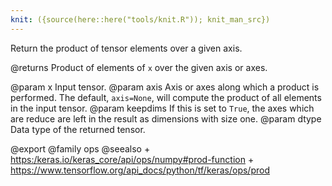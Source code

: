 ```yaml
---
knit: ({source(here::here("tools/knit.R")); knit_man_src})
---
```

Return the product of tensor elements over a given axis.

@returns
    Product of elements of `x` over the given axis or axes.

@param x Input tensor.
@param axis Axis or axes along which a product is performed. The default,
    `axis=None`, will compute the product of all elements
    in the input tensor.
@param keepdims If this is set to `True`, the axes which are reduce
    are left in the result as dimensions with size one.
@param dtype Data type of the returned tensor.

@export
@family ops
@seealso
+ <https:/keras.io/keras_core/api/ops/numpy#prod-function>
+ <https://www.tensorflow.org/api_docs/python/tf/keras/ops/prod>
